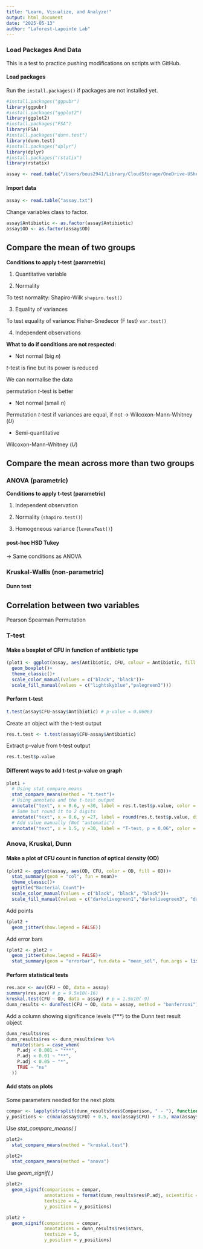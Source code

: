 ```yaml
---
title: "Learn, Visualize, and Analyze!"
output: html_document
date: "2025-05-13"
author: "Laforest-Lapointe Lab"
---
```


### Load Packages And Data
This is a test to practice pushing modifications on scripts with GitHub.

#### Load packages   
Run the `install.packages()` if packages are not installed yet.
```r
#install.packages("ggpubr")
library(ggpubr)
#install.packages("ggplot2")
library(ggplot2)
#install.packages("FSA")
library(FSA)
#install.packages("dunn.test")
library(dunn.test)
#install.packages("dplyr")
library(dplyr)
#install.packages("rstatix")
library(rstatix)
```

```r
assay <- read.table("/Users/bous2941/Library/CloudStorage/OneDrive-USherbrooke/PhD_SOPHIE_BOUTIN/TEACHING/RWORKSHOP_2025/assay.txt")
```

#### Import data
```r
assay <- read.table("assay.txt")
```
Change variables class to factor.
```r
assay$Antibiotic <- as.factor(assay$Antibiotic)
assay$OD <- as.factor(assay$OD)
```


## Compare the mean of two groups

**Conditions to apply t-test (parametric)** 

1. Quantitative variable 

2. Normality 

To test normality: Shapiro-Wilk `shapiro.test()` 

3. Equality of variances 

To test equality of variance: Fisher-Snedecor (F test) `var.test()`

4. Independent observations 

**What to do if conditions are not respected:**

- Not normal (big *n*) 

*t*-test is fine but its power is reduced 

We can normalise the data 

permutation *t*-test is better 

- Not normal (small *n*) 

Permutation *t*-test if variances are equal, if not -> Wilcoxon-Mann-Whitney (*U*) 

- Semi-quantitative 

Wilcoxon-Mann-Whitney (*U*)


## Compare the mean across more than two groups

### ANOVA (parametric)

**Conditions to apply t-test (parametric)** 

1. Independent observation  

2. Normality (`shapiro.test()`) 

3. Homogeneous variance (`leveneTest()`) 

#### post-hoc HSD Tukey

-> Same conditions as ANOVA  


### Kruskal-Wallis (non-parametric)

#### Dunn test






## Correlation between two variables

Pearson
Spearman
Permutation









### T-test

#### Make a boxplot of CFU in function of antibiotic type
```r
(plot1 <- ggplot(assay, aes(Antibiotic, CFU, colour = Antibiotic, fill = Antibiotic))+
  geom_boxplot()+
  theme_classic()+
  scale_color_manual(values = c("black", "black"))+
  scale_fill_manual(values = c("lightskyblue","palegreen3")))
```

#### Perform t-test
```r
t.test(assay$CFU~assay$Antibiotic) # p-value = 0.06063
```
Create an object with the t-test output
```r
res.t.test <- t.test(assay$CFU~assay$Antibiotic)
```
Extract p-value from t-test output
```r
res.t.test$p.value
```

#### Different ways to add t-test p-value on graph
```r
plot1 +
  # Using stat_compare_means
  stat_compare_means(method = "t.test")+
  # Using annotate and the t-test output
  annotate("text", x = 0.6, y =30, label = res.t.test$p.value, color = "red")+
  # Same but round it to 2 digits
  annotate("text", x = 0.6, y =27, label = round(res.t.test$p.value, digits = 2), color = "blue")+
  # Add value manually (Not "automatic")
  annotate("text", x = 1.5, y =30, label = "T-test, p = 0.06", color = "darkgreen")
```

### Anova, Kruskal, Dunn

#### Make a plot of CFU count in function of optical density (OD)
```r
(plot2 <- ggplot(assay, aes(OD, CFU, color = OD, fill = OD))+
  stat_summary(geom = "col", fun = mean)+
  theme_classic()+
  ggtitle("Bacterial Count")+
  scale_color_manual(values = c("black", "black", "black"))+
  scale_fill_manual(values = c("darkolivegreen1","darkolivegreen3", "darkolivegreen4")))
```

Add points
```r
(plot2 +
  geom_jitter(show.legend = FALSE))
```

Add error bars
```r
(plot2 <- plot2 +
  geom_jitter(show.legend = FALSE)+
  stat_summary(geom = "errorbar", fun.data = "mean_sdl", fun.args = list(mult = 1), width = 0.5, show.legend = FALSE))
```

#### Perform statistical tests
```r
res.aov <- aov(CFU ~ OD, data = assay)
summary(res.aov) # p = 9.5x10(-16)
kruskal.test(CFU ~ OD, data = assay) # p = 1.5x10(-9)
dunn_results <- dunnTest(CFU ~ OD, data = assay, method = "bonferroni")
```
Add a column showing significance levels (***) to the Dunn test result object
```r
dunn_results$res
dunn_results$res <- dunn_results$res %>%
  mutate(stars = case_when(
    P.adj < 0.001 ~ "***",
    P.adj < 0.01 ~ "**",
    P.adj < 0.05 ~ "*",
    TRUE ~ "ns"
  ))
```

#### Add stats on plots
Some parameters needed for the next plots
```r
compar <- lapply(strsplit(dunn_results$res$Comparison, " - "), function(x) x)
y_positions <- c(max(assay$CFU) + 0.5, max(assay$CFU) + 3.5, max(assay$CFU) + 7)
```

Use *stat_compare_means( )*
```r
plot2+
  stat_compare_means(method = "kruskal.test")

plot2+
  stat_compare_means(method = "anova")
```

Use *geom_signif( )*
```r
plot2+
  geom_signif(comparisons = compar, 
              annotations = format(dunn_results$res$P.adj, scientific = TRUE),
              textsize = 4,  
              y_position = y_positions) 

plot2 +
  geom_signif(comparisons = compar, 
              annotations = dunn_results$res$stars,
              textsize = 5,  
              y_position = y_positions)
```


```r
```










